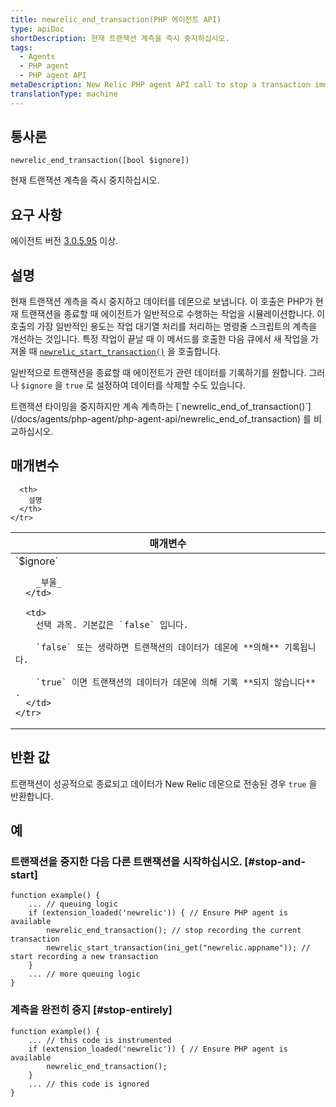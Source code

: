 ```yaml
---
title: newrelic_end_transaction(PHP 에이전트 API)
type: apiDoc
shortDescription: 현재 트랜잭션 계측을 즉시 중지하십시오.
tags:
  - Agents
  - PHP agent
  - PHP agent API
metaDescription: New Relic PHP agent API call to stop a transaction immediately. Useful for job queue processing.
translationType: machine
---
```


## 통사론

```
newrelic_end_transaction([bool $ignore])
```

현재 트랜잭션 계측을 즉시 중지하십시오.

## 요구 사항

에이전트 버전 [3.0.5.95](/docs/release-notes/agent-release-notes/php-release-notes/php-agent) 이상.

## 설명

현재 트랜잭션 계측을 즉시 중지하고 데이터를 데몬으로 보냅니다. 이 호출은 PHP가 현재 트랜잭션을 종료할 때 에이전트가 일반적으로 수행하는 작업을 시뮬레이션합니다. 이 호출의 가장 일반적인 용도는 작업 대기열 처리를 처리하는 명령줄 스크립트의 계측을 개선하는 것입니다. 특정 작업이 끝날 때 이 메서드를 호출한 다음 큐에서 새 작업을 가져올 때 [`newrelic_start_transaction()`](/docs/agents/php-agent/php-agent-api/newrelic_start_transaction) 을 호출합니다.

일반적으로 트랜잭션을 종료할 때 에이전트가 관련 데이터를 기록하기를 원합니다. 그러나 `$ignore` 을 `true` 로 설정하여 데이터를 삭제할 수도 있습니다.

<Callout variant="tip">
  트랜잭션 타이밍을 중지하지만 계속 계측하는 [`newrelic_end_of_transaction()`](/docs/agents/php-agent/php-agent-api/newrelic_end_of_transaction) 를 비교하십시오.
</Callout>

## 매개변수

<table>
  <thead>
    <tr>
      <th width="25%">
        매개변수
      </th>

      <th>
        설명
      </th>
    </tr>
  </thead>

  <tbody>
    <tr>
      <td>
        `$ignore`

        _부울_
      </td>

      <td>
        선택 과목. 기본값은 `false` 입니다.

        `false` 또는 생략하면 트랜잭션의 데이터가 데몬에 **의해** 기록됩니다.

        `true` 이면 트랜잭션의 데이터가 데몬에 의해 기록 **되지 않습니다** .
      </td>
    </tr>
  </tbody>
</table>

## 반환 값

트랜잭션이 성공적으로 종료되고 데이터가 New Relic 데몬으로 전송된 경우 `true` 을 반환합니다.

## 예

### 트랜잭션을 중지한 다음 다른 트랜잭션을 시작하십시오. [#stop-and-start]

```
function example() {
    ... // queuing logic
    if (extension_loaded('newrelic')) { // Ensure PHP agent is available
        newrelic_end_transaction(); // stop recording the current transaction
        newrelic_start_transaction(ini_get("newrelic.appname")); // start recording a new transaction
    }
    ... // more queuing logic
}
```

### 계측을 완전히 중지 [#stop-entirely]

```
function example() {
    ... // this code is instrumented
    if (extension_loaded('newrelic')) { // Ensure PHP agent is available
        newrelic_end_transaction();
    }
    ... // this code is ignored
}
```